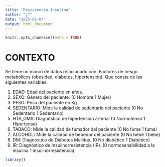 ```yaml
---
title: "Resistencia Insulina"
author: "¿?"
date: "2025-05-07"
output: html_document
---
```


```r
knitr::opts_chunk$set(echo = TRUE)
```

# CONTEXTO

Se tiene un marco de datos relacionado con: Factores de riesgo metabólicos (obesidad, diabetes, hipertensión). Que consta de las siguientes variables:

1. EDAD: Edad del paciente en años.
2. SEXO: Género del paciente. (0 Hombre 1 Mujer)
3. PESO: Peso del paciente en Kg
4. SEDENTARIO: Mide la calidad de sedentario del paciente (0 No Sedentario 1 Sedentario)
5. HTA_OMS: Diagnóstico de hipertensión arterial (0 Normotenso 1 Hipertenso)
6. TABACO: Mide la calidad de fumador del paciente (0 No fuma 1 fuma)
7. ALCOHOL: Mide la calidad de bebedor del paciente (0 No bebe 1 bebe)
8. DM: Diagnóstico de Diabetes Mellitus. (0 No diabético 1 Diabético)
9. IR: Diagnóstico de Insulinorresistencia (IR). (0 normosensibilidad a la insulina 1 insulinorresistencia)


```r
library()
```

```r

```





